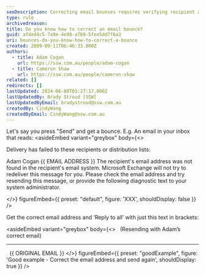 ```yaml
---
seoDescription: Correcting email bounces requires verifying recipient addresses and resending messages with accurate information to ensure successful delivery.
type: rule
archivedreason:
title: Do you know how to correct an email bounce?
guid: afded4c5-7a9e-4e98-a769-5fee5dd7f6a3
uri: bounces-do-you-know-how-to-correct-a-bounce
created: 2009-09-11T06:46:33.000Z
authors:
  - title: Adam Cogan
    url: https://ssw.com.au/people/adam-cogan
  - title: Cameron Shaw
    url: https://ssw.com.au/people/cameron-shaw
related: []
redirects: []
lastUpdated: 2024-06-08T03:27:17.000Z
lastUpdatedBy: Brady Stroud [SSW]
lastUpdatedByEmail: bradystroud@ssw.com.au
createdBy: CindyWang
createdByEmail: CindyWang@ssw.com.au
---
```


Let's say you press "Send" and get a bounce. E.g. An email in your inbox that reads:
<asideEmbed
  variant="greybox"
  body={<>
    
Delivery has failed to these recipients or distribution lists:

Adam Cogan {{ EMAIL ADDRESS }}
The recipient's email address was not found in the recipient's email system. Microsoft Exchange will not try to redeliver this message for you. Please check the email address and try resending this message, or provide the following diagnostic text to your system administrator.

  </>}
  figureEmbed={{
    preset: "default",
    figure: 'XXX',
    shouldDisplay: false
  }}
/>

Get the correct email address and ‘Reply to all’ with just this text in brackets:

<asideEmbed
  variant="greybox"
  body={<>
      (Resending with Adam’s correct email)

---------------------------------
  {{ ORIGINAL EMAIL }}
  </>}
  figureEmbed={{
    preset: "goodExample",
    figure: 'Good example - Correct the email address and send again',
    shouldDisplay: true
  }}
/>
